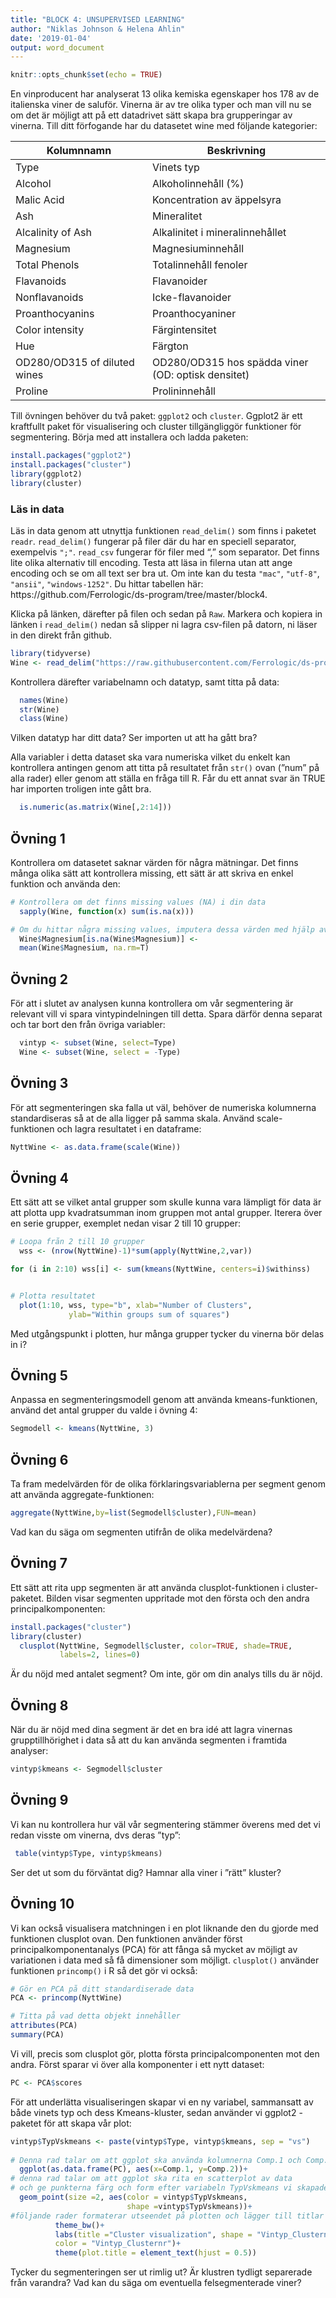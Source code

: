 ```yaml
---
title: "BLOCK 4: UNSUPERVISED LEARNING"
author: "Niklas Johnson & Helena Ahlin"
date: '2019-01-04'
output: word_document
---
```


```r
knitr::opts_chunk$set(echo = TRUE)
```

En vinproducent har analyserat 13 olika kemiska egenskaper hos 178 av de italienska viner de saluför. Vinerna är av tre olika typer och man vill nu se om det är möjligt att på ett datadrivet sätt skapa bra grupperingar av vinerna.
Till ditt förfogande har du datasetet wine  med följande kategorier:

Kolumnnamn                   | Beskrivning                       
-----------------------------|-------------------------------------
Type	                       | Vinets typ
Alcohol	                     | Alkoholinnehåll (%)
Malic Acid	                 | Koncentration av äppelsyra
Ash	                         | Mineralitet
Alcalinity of Ash            | Alkalinitet i mineralinnehållet
Magnesium	                   | Magnesiuminnehåll
Total Phenols	               | Totalinnehåll fenoler
Flavanoids	                 | Flavanoider
Nonflavanoids	               | Icke-flavanoider
Proanthocyanins              | Proanthocyaniner
Color intensity              | Färgintensitet
Hue	                         | Färgton
OD280/OD315 of diluted wines | OD280/OD315 hos spädda viner (OD: optisk densitet)
Proline	                     | Prolininnehåll



Till övningen behöver du två paket: `ggplot2` och `cluster`. Ggplot2 är ett kraftfullt paket för visualisering och cluster tillgängliggör funktioner för segmentering. Börja med att installera och ladda paketen:

```r
install.packages("ggplot2")
install.packages("cluster")
library(ggplot2)
library(cluster)
```


### Läs in data
Läs in data genom att utnyttja funktionen `read_delim()` som finns i paketet `readr`. `read_delim()` fungerar på filer där du har en speciell separator, exempelvis `";"`. `read_csv` fungerar för filer med "," som separator. Det finns lite olika alternativ till encoding. Testa att läsa in filerna utan att ange encoding och se om all text ser bra ut. Om inte kan du testa `"mac"`, `"utf-8"`, `"ansii"`, `"windows-1252"`.
Du hittar tabellen här: https://github.com/Ferrologic/ds-program/tree/master/block4. 
 
Klicka på länken, därefter på filen och sedan på `Raw`. Markera och kopiera in länken i `read_delim()` nedan så slipper ni lagra csv-filen på datorn, ni läser in den direkt från github. 
 
```r
library(tidyverse)
Wine <- read_delim("https://raw.githubusercontent.com/Ferrologic/ds-program/master/block4/wine.csv", delim = ";")
```

Kontrollera därefter variabelnamn och datatyp, samt titta på data:

```r
  names(Wine)
  str(Wine)
  class(Wine)
```

Vilken datatyp har ditt data? Ser importen ut att ha gått bra?


Alla variabler i detta dataset ska vara numeriska vilket du enkelt kan kontrollera antingen genom att titta på resultatet från `str()` ovan (”num” på alla rader) eller genom att ställa en fråga till R. Får du ett annat svar än TRUE har importen troligen inte gått bra.

```r
  is.numeric(as.matrix(Wine[,2:14]))
```



## Övning 1
Kontrollera om datasetet saknar värden för några mätningar. Det finns många olika sätt att kontrollera missing, ett sätt är att skriva en enkel funktion och använda den: 

```r
# Kontrollera om det finns missing values (NA) i din data
  sapply(Wine, function(x) sum(is.na(x)))

# Om du hittar några missing values, imputera dessa värden med hjälp av medelvärdet
  Wine$Magnesium[is.na(Wine$Magnesium)] <-  
  mean(Wine$Magnesium, na.rm=T)
```



## Övning 2
För att i slutet av analysen kunna kontrollera om vår segmentering är relevant vill vi spara vintypindelningen till detta. Spara därför denna separat och tar bort den från övriga variabler:


```r
  vintyp <- subset(Wine, select=Type)
  Wine <- subset(Wine, select = -Type)
```



## Övning 3
För att segmenteringen ska falla ut väl, behöver de numeriska kolumnerna standardiseras så at de alla ligger på samma skala. Använd scale-funktionen och lagra resultatet i en dataframe:

```r
NyttWine <- as.data.frame(scale(Wine))
```


## Övning 4
Ett sätt att se vilket antal grupper som skulle kunna vara lämpligt för data är att plotta upp kvadratsumman inom gruppen mot antal grupper. Iterera över en serie grupper, exemplet nedan visar 2 till 10 grupper:
```r
# Loopa från 2 till 10 grupper
  wss <- (nrow(NyttWine)-1)*sum(apply(NyttWine,2,var))

for (i in 2:10) wss[i] <- sum(kmeans(NyttWine, centers=i)$withinss)


# Plotta resultatet
  plot(1:10, wss, type="b", xlab="Number of Clusters",
    	     ylab="Within groups sum of squares")
```

Med utgångspunkt i plotten, hur många grupper tycker du vinerna bör delas in i?


## Övning 5
Anpassa en segmenteringsmodell genom att använda kmeans-funktionen, använd det antal grupper du valde i övning 4:

```r
Segmodell <- kmeans(NyttWine, 3) 
```




## Övning 6
Ta fram medelvärden för de olika förklaringsvariablerna per segment genom att använda aggregate-funktionen:

```r
aggregate(NyttWine,by=list(Segmodell$cluster),FUN=mean)
```

Vad kan du säga om segmenten utifrån de olika medelvärdena? 


## Övning 7
Ett sätt att rita upp segmenten är att använda clusplot-funktionen i cluster-paketet. Bilden visar segmenten uppritade mot den första och den andra principalkomponenten:


```r
install.packages("cluster")
library(cluster)
  clusplot(NyttWine, Segmodell$cluster, color=TRUE, shade=TRUE, 
           labels=2, lines=0)
```


Är du nöjd med antalet segment? Om inte, gör om din analys tills du är nöjd.


## Övning 8

När du är nöjd med dina segment är det en bra idé att lagra vinernas grupptillhörighet i data så att du kan använda segmenten i framtida analyser:

```r
vintyp$kmeans <- Segmodell$cluster
```


## Övning 9
Vi kan nu kontrollera hur väl vår segmentering stämmer överens med det vi redan visste om vinerna, dvs deras ”typ”:


```r
 table(vintyp$Type, vintyp$kmeans)
```

Ser det ut som du förväntat dig? Hamnar alla viner i ”rätt” kluster?


## Övning 10
Vi kan också visualisera matchningen i en plot liknande den du gjorde med funktionen clusplot ovan. Den funktionen använder först principalkomponentanalys (PCA) för att fånga så mycket av möjligt av variationen i data med så få dimensioner som möjligt. `clusplot()` använder funktionen `princomp()` i R så det gör vi också:

```r
# Gör en PCA på ditt standardiserade data
PCA <- princomp(NyttWine)

# Titta på vad detta objekt innehåller
attributes(PCA)
summary(PCA)
```



Vi vill, precis som clusplot gör, plotta första principalcomponenten mot den andra. Först sparar vi över alla komponenter i ett nytt dataset:
```r
PC <- PCA$scores
```

För att underlätta visualiseringen skapar vi en ny variabel, sammansatt av både vinets typ och dess Kmeans-kluster, sedan använder vi ggplot2 -paketet för att skapa vår plot:
```r
vintyp$TypVskmeans <- paste(vintyp$Type, vintyp$kmeans, sep = "vs")
  
# Denna rad talar om att ggplot ska använda kolumnerna Comp.1 och Comp.2 från datasetet PC
  ggplot(as.data.frame(PC), aes(x=Comp.1, y=Comp.2))+
# denna rad talar om att ggplot ska rita en scatterplot av data 
# och ge punkterna färg och form efter variabeln TypVskmeans vi skapade #tidigare  
  geom_point(size =2, aes(color = vintyp$TypVskmeans, 
                          shape =vintyp$TypVskmeans))+
#följande rader formaterar utseendet på plotten och lägger till titlar
          theme_bw()+
          labs(title ="Cluster visualization", shape = "Vintyp_Clusternr",
          color = "Vintyp_Clusternr")+
          theme(plot.title = element_text(hjust = 0.5))

```

Tycker du segmenteringen ser ut rimlig ut? Är klustren tydligt separerade från varandra? Vad kan du säga om eventuella felsegmenterade viner?

